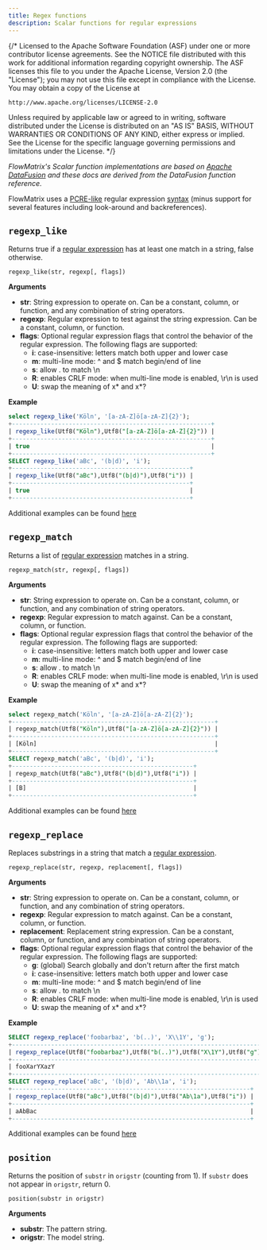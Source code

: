 ```yaml
---
title: Regex functions
description: Scalar functions for regular expressions
---
```


{/*
  Licensed to the Apache Software Foundation (ASF) under one
  or more contributor license agreements.  See the NOTICE file
  distributed with this work for additional information
  regarding copyright ownership.  The ASF licenses this file
  to you under the Apache License, Version 2.0 (the
  "License"); you may not use this file except in compliance
  with the License.  You may obtain a copy of the License at

    http://www.apache.org/licenses/LICENSE-2.0

  Unless required by applicable law or agreed to in writing,
  software distributed under the License is distributed on an
  "AS IS" BASIS, WITHOUT WARRANTIES OR CONDITIONS OF ANY
  KIND, either express or implied.  See the License for the
  specific language governing permissions and limitations
  under the License.
 */}

_FlowMatrix's Scalar function implementations are based on
[Apache DataFusion](https://arrow.apache.org/datafusion/) and these docs are derived from
the DataFusion function reference._

FlowMatrix uses a
[PCRE-like](https://en.wikibooks.org/wiki/Regular_Expressions/Perl-Compatible_Regular_Expressions)
regular expression [syntax](https://docs.rs/regex/latest/regex/#syntax) (minus support for several features including
look-around and backreferences).


## `regexp_like`

Returns true if a [regular expression] has at least one match in a string,
false otherwise.

[regular expression]: https://docs.rs/regex/latest/regex/#syntax

```
regexp_like(str, regexp[, flags])
```

**Arguments**

- **str**: String expression to operate on.
  Can be a constant, column, or function, and any combination of string operators.
- **regexp**: Regular expression to test against the string expression.
  Can be a constant, column, or function.
- **flags**: Optional regular expression flags that control the behavior of the
  regular expression. The following flags are supported:
  - **i**: case-insensitive: letters match both upper and lower case
  - **m**: multi-line mode: ^ and $ match begin/end of line
  - **s**: allow . to match \n
  - **R**: enables CRLF mode: when multi-line mode is enabled, \r\n is used
  - **U**: swap the meaning of x* and x*?

**Example**

```sql
select regexp_like('Köln', '[a-zA-Z]ö[a-zA-Z]{2}');
+--------------------------------------------------------+
| regexp_like(Utf8("Köln"),Utf8("[a-zA-Z]ö[a-zA-Z]{2}")) |
+--------------------------------------------------------+
| true                                                   |
+--------------------------------------------------------+
SELECT regexp_like('aBc', '(b|d)', 'i');
+--------------------------------------------------+
| regexp_like(Utf8("aBc"),Utf8("(b|d)"),Utf8("i")) |
+--------------------------------------------------+
| true                                             |
+--------------------------------------------------+
```

Additional examples can be found [here](https://github.com/apache/datafusion/blob/main/datafusion-examples/examples/regexp.rs)

## `regexp_match`

Returns a list of [regular expression](https://docs.rs/regex/latest/regex/#syntax) matches in a string.

```
regexp_match(str, regexp[, flags])
```

**Arguments**

- **str**: String expression to operate on.
  Can be a constant, column, or function, and any combination of string operators.
- **regexp**: Regular expression to match against.
  Can be a constant, column, or function.
- **flags**: Optional regular expression flags that control the behavior of the
  regular expression. The following flags are supported:
  - **i**: case-insensitive: letters match both upper and lower case
  - **m**: multi-line mode: ^ and $ match begin/end of line
  - **s**: allow . to match \n
  - **R**: enables CRLF mode: when multi-line mode is enabled, \r\n is used
  - **U**: swap the meaning of x* and x*?

**Example**

```sql
select regexp_match('Köln', '[a-zA-Z]ö[a-zA-Z]{2}');
+---------------------------------------------------------+
| regexp_match(Utf8("Köln"),Utf8("[a-zA-Z]ö[a-zA-Z]{2}")) |
+---------------------------------------------------------+
| [Köln]                                                  |
+---------------------------------------------------------+
SELECT regexp_match('aBc', '(b|d)', 'i');
+---------------------------------------------------+
| regexp_match(Utf8("aBc"),Utf8("(b|d)"),Utf8("i")) |
+---------------------------------------------------+
| [B]                                               |
+---------------------------------------------------+
```

Additional examples can be found [here](https://github.com/apache/datafusion/blob/main/datafusion-examples/examples/regexp.rs)

## `regexp_replace`

Replaces substrings in a string that match a [regular expression](https://docs.rs/regex/latest/regex/#syntax).

```
regexp_replace(str, regexp, replacement[, flags])
```

**Arguments**

- **str**: String expression to operate on.
  Can be a constant, column, or function, and any combination of string operators.
- **regexp**: Regular expression to match against.
  Can be a constant, column, or function.
- **replacement**: Replacement string expression.
  Can be a constant, column, or function, and any combination of string operators.
- **flags**: Optional regular expression flags that control the behavior of the
  regular expression. The following flags are supported:
  - **g**: (global) Search globally and don't return after the first match
  - **i**: case-insensitive: letters match both upper and lower case
  - **m**: multi-line mode: ^ and $ match begin/end of line
  - **s**: allow . to match \n
  - **R**: enables CRLF mode: when multi-line mode is enabled, \r\n is used
  - **U**: swap the meaning of x* and x*?

**Example**

```sql
SELECT regexp_replace('foobarbaz', 'b(..)', 'X\\1Y', 'g');
+------------------------------------------------------------------------+
| regexp_replace(Utf8("foobarbaz"),Utf8("b(..)"),Utf8("X\1Y"),Utf8("g")) |
+------------------------------------------------------------------------+
| fooXarYXazY                                                            |
+------------------------------------------------------------------------+
SELECT regexp_replace('aBc', '(b|d)', 'Ab\\1a', 'i');
+-------------------------------------------------------------------+
| regexp_replace(Utf8("aBc"),Utf8("(b|d)"),Utf8("Ab\1a"),Utf8("i")) |
+-------------------------------------------------------------------+
| aAbBac                                                            |
+-------------------------------------------------------------------+
```

Additional examples can be found [here](https://github.com/apache/datafusion/blob/main/datafusion-examples/examples/regexp.rs)

## `position`

Returns the position of `substr` in `origstr` (counting from 1). If `substr` does
not appear in `origstr`, return 0.

```
position(substr in origstr)
```

**Arguments**

- **substr**: The pattern string.
- **origstr**: The model string.
